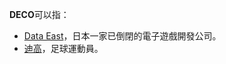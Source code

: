 {{noteTA
| 1=zh-cn:德科; zh-hk:迪高; zh-tw:德科;
}}

'''DECO'''可以指：

* [[Data_East|Data East]]，日本一家已倒閉的電子遊戲開發公司。
* [[迪高|迪高]]，足球運動員。

{{disambig|cat=四字拉丁字母缩写消歧义}}
